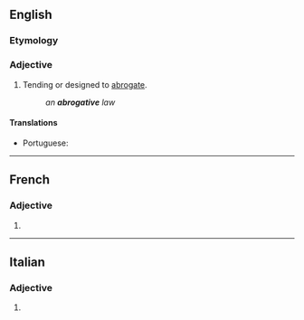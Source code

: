 ==English==

===Etymology===
{{suffix|en|abrogate|ive}}

===Adjective===
{{en-adj}}

# Tending or designed to [[abrogate]].
#: ''an '''abrogative''' law''

====Translations====
{{trans-top|tending or designed to abrogate}}
* Portuguese: {{t+|pt|ab-rogativo}}
{{trans-mid}}
{{trans-bottom}}

----

==French==

===Adjective===
{{head|fr|adjective form}}

# {{inflection of|abrogatif||f|s|lang=fr}}

----

==Italian==

===Adjective===
{{head|it|adjective form|g=f-p}}

# {{inflection of|abrogativo||f|p|lang=it}}